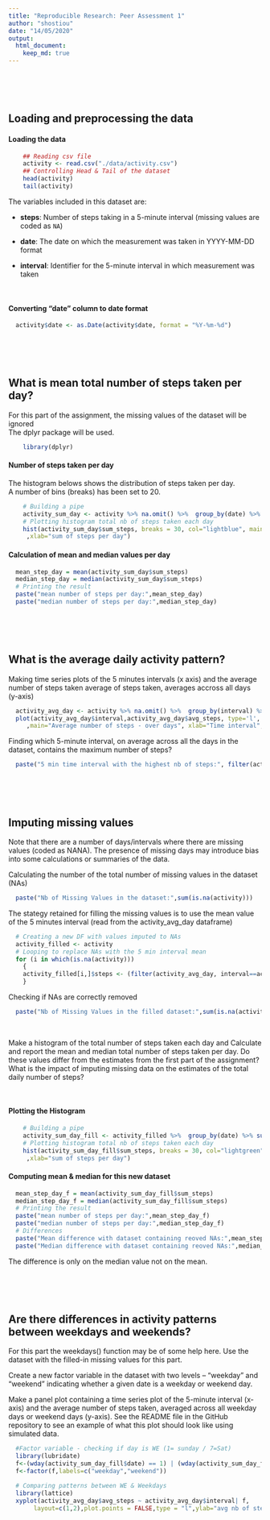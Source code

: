 ```yaml
---
title: "Reproducible Research: Peer Assessment 1"
author: "shostiou"
date: "14/05/2020"
output: 
  html_document:
    keep_md: true
---
```


<br>
<br>
<br>


## Loading and preprocessing the data

#### Loading the data
```r
    ## Reading csv file
    activity <- read.csv("./data/activity.csv")
    ## Controlling Head & Tail of the dataset
    head(activity)
    tail(activity)
```

The variables included in this dataset are:  

* **steps**: Number of steps taking in a 5-minute interval (missing
    values are coded as `NA`)

* **date**: The date on which the measurement was taken in YYYY-MM-DD
    format

* **interval**: Identifier for the 5-minute interval in which
    measurement was taken  

<br>

#### Converting "date" column to date format

```r
  activity$date <- as.Date(activity$date, format = "%Y-%m-%d")
```


<br>
<br>
<br>




## What is mean total number of steps taken per day?  

For this part of the assignment, the missing values of the dataset will be ignored  
The dplyr package will be used.  

```r
    library(dplyr)
```

#### Number of steps taken per day  

The histogram belows shows the distribution of steps taken per day.  
A number of bins (breaks) has been set to 20.  

```r
    # Building a pipe
    activity_sum_day <- activity %>% na.omit() %>%  group_by(date) %>% summarize(sum_steps =sum(steps))
    # Plotting histogram total nb of steps taken each day
    hist(activity_sum_day$sum_steps, breaks = 30, col="lightblue", main="total number of steps taken per day"
     ,xlab="sum of steps per day")
```

#### Calculation of mean and median values per day  

```r
  mean_step_day = mean(activity_sum_day$sum_steps)
  median_step_day = median(activity_sum_day$sum_steps)
  # Printing the result
  paste("mean number of steps per day:",mean_step_day)
  paste("median number of steps per day:",median_step_day)
```

<br>
<br>
<br>


## What is the average daily activity pattern?

Making time series plots of the 5 minutes intervals (x axis) and the average number of steps taken average of steps
taken, averages accross all days (y-axis)  

```r
  activity_avg_day <- activity %>% na.omit() %>%  group_by(interval) %>% summarize(avg_steps =mean(steps))
  plot(activity_avg_day$interval,activity_avg_day$avg_steps, type='l', col='darkblue'
     ,main="Average number of steps - over days", xlab="Time interval",ylab="Steps - averaged over days")

```

Finding which 5-minute interval, on average across all the days in the dataset, contains the maximum number of steps?  

```r
  paste("5 min time interval with the highest nb of steps:", filter(activity_avg_day,avg_steps==max(avg_steps))[1])
```

<br>
<br>
<br>



## Imputing missing values

Note that there are a number of days/intervals where there are missing values (coded as NA\color{red}{\verb|NA|}NA). The presence of missing days may introduce bias into some calculations or summaries of the data.  

Calculating the number of the total number of missing values in the dataset (NAs)  

```r
  paste("Nb of Missing Values in the dataset:",sum(is.na(activity)))
```

The stategy retained for filling the missing values is to use the mean value of the 5 minutes interval
(read from the activity_avg_day dataframe)  

```r
  # Creating a new DF with values imputed to NAs
  activity_filled <- activity
  # Looping to replace NAs with the 5 min interval mean
  for (i in which(is.na(activity)))
    {
    activity_filled[i,]$steps <- (filter(activity_avg_day, interval==activity_filled[i,]$interval)$avg_steps)
    }
```

Checking if NAs are correctly removed

```r
  paste("Nb of Missing Values in the filled dataset:",sum(is.na(activity_filled)))
```
<br>

Make a histogram of the total number of steps taken each day and Calculate and report the mean and median total number of steps taken per day. Do these values differ from the estimates from the first part of the assignment? What is the impact of imputing missing data on the estimates of the total daily number of steps?  

<br>

#### Plotting the Histogram  

```r
    # Building a pipe
    activity_sum_day_fill <- activity_filled %>%  group_by(date) %>% summarize(sum_steps =sum(steps))
    # Plotting histogram total nb of steps taken each day
    hist(activity_sum_day_fill$sum_steps, breaks = 30, col="lightgreen", main="total number of steps taken per day NAs filled"
     ,xlab="sum of steps per day")  
```

#### Computing mean & median for this new dataset  

```r
  mean_step_day_f = mean(activity_sum_day_fill$sum_steps)
  median_step_day_f = median(activity_sum_day_fill$sum_steps)
  # Printing the result
  paste("mean number of steps per day:",mean_step_day_f)
  paste("median number of steps per day:",median_step_day_f)
  # Differences
  paste("Mean difference with dataset containing reoved NAs:",mean_step_day - mean_step_day_f)
  paste("Median difference with dataset containing reoved NAs:",median_step_day - median_step_day_f)
```

The difference is only on the median value not on the mean.  

<br>
<br>
<br>


## Are there differences in activity patterns between weekdays and weekends?

For this part the weekdays() function may be of some help here. Use the dataset with the filled-in missing values for this part.  

Create a new factor variable in the dataset with two levels – “weekday” and “weekend” indicating whether a given date is a weekday or weekend day.  

Make a panel plot containing a time series plot of the 5-minute interval (x-axis) and the average number of steps taken, averaged across all weekday days or weekend days (y-axis). See the README file in the GitHub repository to see an example of what this plot should look like using simulated data.  

```r
  #Factor variable - checking if day is WE (1= sunday / 7=Sat)
  library(lubridate)
  f<-(wday(activity_sum_day_fill$date) == 1) | (wday(activity_sum_day_fill$date) == 7)
  f<-factor(f,labels=c("weekday","weekend"))

  # Comparing patterns between WE & Weekdays
  library(lattice)
  xyplot(activity_avg_day$avg_steps ~ activity_avg_day$interval| f,
       layout=c(1,2),plot.points = FALSE,type = "l",ylab="avg nb of steps", xlab="interval", main="pattern comp between WE & Weekdays")

```




